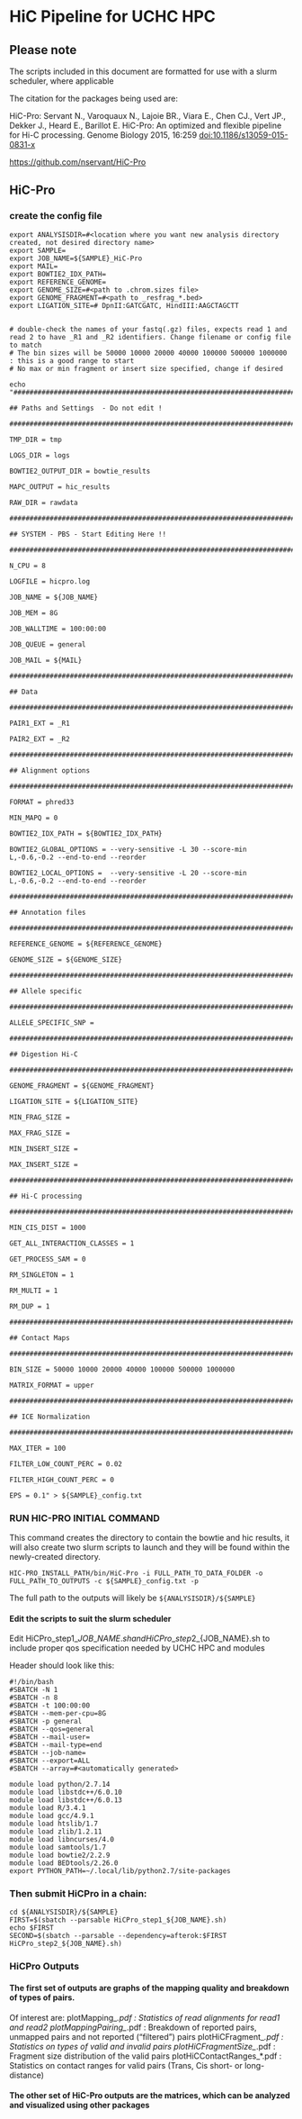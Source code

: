 HiC Pipeline for UCHC HPC
================

Please note
-----------

The scripts included in this document are formatted for use with a slurm scheduler, where applicable

The citation for the packages being used are:

HiC-Pro: Servant N., Varoquaux N., Lajoie BR., Viara E., Chen CJ., Vert JP., Dekker J., Heard E., Barillot E. HiC-Pro: An optimized and flexible pipeline for Hi-C processing. Genome Biology 2015, 16:259 <doi:10.1186/s13059-015-0831-x>

<https://github.com/nservant/HiC-Pro>

HiC-Pro
-------

### create the config file

    export ANALYSISDIR=#<location where you want new analysis directory created, not desired directory name>
    export SAMPLE=
    export JOB_NAME=${SAMPLE}_HiC-Pro
    export MAIL=
    export BOWTIE2_IDX_PATH=
    export REFERENCE_GENOME=
    export GENOME_SIZE=#<path to .chrom.sizes file>
    export GENOME_FRAGMENT=#<path to _resfrag_*.bed>  
    export LIGATION_SITE=# DpnII:GATCGATC, HindIII:AAGCTAGCTT


    # double-check the names of your fastq(.gz) files, expects read 1 and read 2 to have _R1 and _R2 identifiers. Change filename or config file to match
    # The bin sizes will be 50000 10000 20000 40000 100000 500000 1000000 : this is a good range to start
    # No max or min fragment or insert size specified, change if desired

    echo "#########################################################################

    ## Paths and Settings  - Do not edit !

    #########################################################################

    TMP_DIR = tmp

    LOGS_DIR = logs

    BOWTIE2_OUTPUT_DIR = bowtie_results

    MAPC_OUTPUT = hic_results

    RAW_DIR = rawdata

    #######################################################################

    ## SYSTEM - PBS - Start Editing Here !!

    #######################################################################

    N_CPU = 8

    LOGFILE = hicpro.log

    JOB_NAME = ${JOB_NAME}

    JOB_MEM = 8G

    JOB_WALLTIME = 100:00:00

    JOB_QUEUE = general

    JOB_MAIL = ${MAIL}

    #########################################################################

    ## Data

    #########################################################################

    PAIR1_EXT = _R1

    PAIR2_EXT = _R2

    #######################################################################

    ## Alignment options

    #######################################################################

    FORMAT = phred33

    MIN_MAPQ = 0

    BOWTIE2_IDX_PATH = ${BOWTIE2_IDX_PATH}

    BOWTIE2_GLOBAL_OPTIONS = --very-sensitive -L 30 --score-min L,-0.6,-0.2 --end-to-end --reorder

    BOWTIE2_LOCAL_OPTIONS =  --very-sensitive -L 20 --score-min L,-0.6,-0.2 --end-to-end --reorder

    #######################################################################

    ## Annotation files

    #######################################################################

    REFERENCE_GENOME = ${REFERENCE_GENOME}

    GENOME_SIZE = ${GENOME_SIZE}

    #######################################################################

    ## Allele specific

    #######################################################################

    ALLELE_SPECIFIC_SNP = 

    #######################################################################

    ## Digestion Hi-C

    #######################################################################

    GENOME_FRAGMENT = ${GENOME_FRAGMENT}

    LIGATION_SITE = ${LIGATION_SITE}

    MIN_FRAG_SIZE = 

    MAX_FRAG_SIZE =

    MIN_INSERT_SIZE =

    MAX_INSERT_SIZE =

    #######################################################################

    ## Hi-C processing

    #######################################################################

    MIN_CIS_DIST = 1000

    GET_ALL_INTERACTION_CLASSES = 1

    GET_PROCESS_SAM = 0

    RM_SINGLETON = 1

    RM_MULTI = 1

    RM_DUP = 1

    #######################################################################

    ## Contact Maps

    #######################################################################

    BIN_SIZE = 50000 10000 20000 40000 100000 500000 1000000

    MATRIX_FORMAT = upper

    #######################################################################

    ## ICE Normalization

    #######################################################################

    MAX_ITER = 100

    FILTER_LOW_COUNT_PERC = 0.02

    FILTER_HIGH_COUNT_PERC = 0

    EPS = 0.1" > ${SAMPLE}_config.txt

### RUN HIC-PRO INITIAL COMMAND

This command creates the directory to contain the bowtie and hic results, it will also create two slurm scripts to launch and they will be found within the newly-created directory.

`HIC-PRO_INSTALL_PATH/bin/HiC-Pro -i FULL_PATH_TO_DATA_FOLDER -o FULL_PATH_TO_OUTPUTS -c ${SAMPLE}_config.txt -p`

The full path to the outputs will likely be `${ANALYSISDIR}/${SAMPLE}`

#### Edit the scripts to suit the slurm scheduler

Edit HiCPro\_step1\_${JOB\_NAME}.sh and HiCPro\_step2\_${JOB\_NAME}.sh to include proper qos specification needed by UCHC HPC and modules

Header should look like this:

    #!/bin/bash
    #SBATCH -N 1
    #SBATCH -n 8 
    #SBATCH -t 100:00:00
    #SBATCH --mem-per-cpu=8G
    #SBATCH -p general
    #SBATCH --qos=general
    #SBATCH --mail-user=
    #SBATCH --mail-type=end
    #SBATCH --job-name=
    #SBATCH --export=ALL
    #SBATCH --array=#<automatically generated>

    module load python/2.7.14
    module load libstdc++/6.0.10
    module load libstdc++/6.0.13
    module load R/3.4.1
    module load gcc/4.9.1
    module load htslib/1.7
    module load zlib/1.2.11
    module load libncurses/4.0
    module load samtools/1.7
    module load bowtie2/2.2.9
    module load BEDtools/2.26.0
    export PYTHON_PATH=~/.local/lib/python2.7/site-packages

### Then submit HiCPro in a chain:

    cd ${ANALYSISDIR}/${SAMPLE}
    FIRST=$(sbatch --parsable HiCPro_step1_${JOB_NAME}.sh)
    echo $FIRST
    SECOND=$(sbatch --parsable --dependency=afterok:$FIRST HiCPro_step2_${JOB_NAME}.sh)

### HiCPro Outputs

#### The first set of outputs are graphs of the mapping quality and breakdown of types of pairs.

Of interest are: plotMapping\_*.pdf : Statistics of read alignments for read1 and read2 plotMappingPairing\_*.pdf : Breakdown of reported pairs, unmapped pairs and not reported ("filtered") pairs plotHiCFragment\_*.pdf : Statistics on types of valid and invalid pairs plotHiCFragmentSize\_*.pdf : Fragment size distribution of the valid pairs plotHiCContactRanges\_\*.pdf : Statistics on contact ranges for valid pairs (Trans, Cis short- or long-distance)


#### The other set of HiC-Pro outputs are the matrices, which can be analyzed and visualized using other packages

